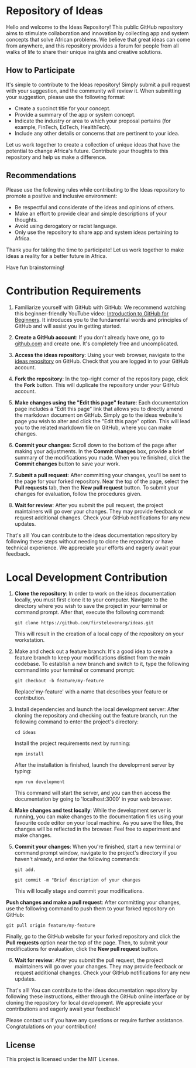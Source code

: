 # Repository of Ideas

Hello and welcome to the Ideas Repository! This public GitHub repository aims to stimulate collaboration and innovation by collecting app and system concepts that solve African problems. We believe that great ideas can come from anywhere, and this repository provides a forum for people from all walks of life to share their unique insights and creative solutions.

## How to Participate

It's simple to contribute to the Ideas repository! Simply submit a pull request with your suggestion, and the community will review it. When submitting your suggestion, please use the following format:

- Create a succinct title for your concept.
- Provide a summary of the app or system concept.
- Indicate the industry or area to which your proposal pertains (for example, FinTech, EdTech, HealthTech).
- Include any other details or concerns that are pertinent to your idea.

Let us work together to create a collection of unique ideas that have the potential to change Africa's future. Contribute your thoughts to this repository and help us make a difference.

## Recommendations

Please use the following rules while contributing to the Ideas repository to promote a positive and inclusive environment:

- Be respectful and considerate of the ideas and opinions of others.
- Make an effort to provide clear and simple descriptions of your thoughts.
- Avoid using derogatory or racist language.
- Only use the repository to share app and system ideas pertaining to Africa.

Thank you for taking the time to participate! Let us work together to make ideas a reality for a better future in Africa.

Have fun brainstorming!

# Contribution Requirements

1. Familiarize yourself with GitHub with GitHub: We recommend watching this beginner-friendly YouTube video: [Introduction to GitHub for Beginners](https://youtube.com/watch?v=BCQHnlnPusY&list=PLRqwX-V7Uu6ZF9C0YMKuns9sLDzK6zoiV). It introduces you to the fundamental words and principles of GitHub and will assist you in getting started.

2. **Create a GitHub account**: If you don't already have one, go to [github.com](https://github.com) and create one. It's completely free and uncomplicated.

3. **Access the ideas repository**: Using your web browser, navigate to the [ideas repository](https://github.com/firstelevenorg/ideas) on GitHub. Check that you are logged in to your GitHub account.

4. **Fork the repository**: In the top-right corner of the repository page, click the **Fork** button. This will duplicate the repository under your GitHub account.

5. **Make changes using the "Edit this page" feature**: Each documentation page includes a "Edit this page" link that allows you to directly amend the markdown document on GitHub. Simply go to the ideas website's page you wish to alter and click the "Edit this page" option. This will lead you to the related markdown file on GitHub, where you can make changes.

6. **Commit your changes**: Scroll down to the bottom of the page after making your adjustments. In the **Commit changes** box, provide a brief summary of the modifications you made. When you're finished, click the **Commit changes** button to save your work.

7. **Submit a pull request**: After committing your changes, you'll be sent to the page for your forked repository. Near the top of the page, select the **Pull requests** tab, then the **New pull request** button. To submit your changes for evaluation, follow the procedures given.

8. **Wait for review**: After you submit the pull request, the project maintainers will go over your changes. They may provide feedback or request additional changes. Check your GitHub notifications for any new updates.

That's all! You can contribute to the ideas documentation repository by following these steps without needing to clone the repository or have technical experience. We appreciate your efforts and eagerly await your feedback.

# Local Development Contribution 

1. **Clone the repository**: In order to work on the ideas documentation locally, you must first clone it to your computer. Navigate to the directory where you wish to save the project in your terminal or command prompt. After that, execute the following command:

   `git clone https://github.com/firstelevenorg/ideas.git`

   This will result in the creation of a local copy of the repository on your workstation.

2. Make and check out a feature branch: It's a good idea to create a feature branch to keep your modifications distinct from the main codebase. To establish a new branch and switch to it, type the following command into your terminal or command prompt:

   `git checkout -b feature/my-feature`

   Replace'my-feature' with a name that describes your feature or contribution.

3. Install dependencies and launch the local development server: After cloning the repository and checking out the feature branch, run the following command to enter the project's directory:

   `cd ideas`

   Install the project requirements next by running:

   `npm install`

   After the installation is finished, launch the development server by typing:

   `npm run development`

   This command will start the server, and you can then access the documentation by going to 'localhost:3000' in your web browser.

4. **Make changes and test locally**: While the development server is running, you can make changes to the documentation files using your favourite code editor on your local machine. As you save the files, the changes will be reflected in the browser. Feel free to experiment and make changes.

5. **Commit your changes**: When you're finished, start a new terminal or command prompt window, navigate to the project's directory if you haven't already, and enter the following commands:

   `git add.`

   `git commit -m "Brief description of your changes`

   This will locally stage and commit your modifications.

**Push changes and make a pull request**: After committing your changes, use the following command to push them to your forked repository on GitHub:

`git pull origin feature/my-feature`

Finally, go to the GitHub website for your forked repository and click the **Pull requests** option near the top of the page. Then, to submit your modifications for evaluation, click the **New pull request** button.

6. **Wait for review**: After you submit the pull request, the project maintainers will go over your changes. They may provide feedback or request additional changes. Check your GitHub notifications for any new updates.

That's all! You can contribute to the ideas documentation repository by following these instructions, either through the GitHub online interface or by cloning the repository for local development. We appreciate your contributions and eagerly await your feedback!

Please contact us if you have any questions or require further assistance. Congratulations on your contribution!

## License

This project is licensed under the MIT License.

